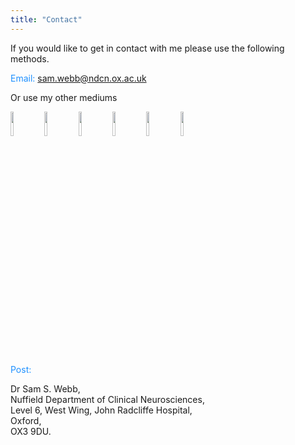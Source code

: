 ```yaml
---
title: "Contact"
---
```


If you would like to get in contact with me please use the following methods.

<span style="color:dodgerblue">Email: [sam.webb\@ndcn.ox.ac.uk](mailto:sam.webb@ndcn.ox.ac.uk){.email}

Or use my other mediums

[![](icon_linkedin.png){width="10%"}](https://www.linkedin.com/in/sam-s-webb-232143158/)
[![](icon_ORCID_iD.png){width="10%"}](http://orcid.org/0000-0002-0029-4665)
[![](icon_twitter.png){width="10%"}](https://bsky.app/profile/drsamswebb.bsky.social)
[![](icon_Scholar.png){width="10%"}](https://scholar.google.com/citations?user=PhwRni4AAAAJ&hl=en)
[![](icon_researchagte.png){width="10%"}](https://www.researchgate.net/profile/Sam-Webb-3)
[![](icon_GitHub.png){width="10%"}](https://github.com/SamSWebb)

<span style="color:dodgerblue">Post:

Dr Sam S. Webb,  
Nuffield Department of Clinical Neurosciences,  
Level 6, West Wing, John Radcliffe Hospital,  
Oxford,  
OX3 9DU.
